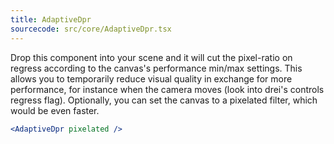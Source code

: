 ```yaml
---
title: AdaptiveDpr
sourcecode: src/core/AdaptiveDpr.tsx
---
```


Drop this component into your scene and it will cut the pixel-ratio on regress according to the canvas's performance min/max settings. This allows you to temporarily reduce visual quality in exchange for more performance, for instance when the camera moves (look into drei's controls regress flag). Optionally, you can set the canvas to a pixelated filter, which would be even faster.

```jsx
<AdaptiveDpr pixelated />
```
